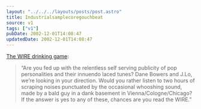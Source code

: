 ```yaml
---
layout: "../../../layouts/posts/post.astro"
title: Industrialsamplecoregouchbeat
source: v1
tags: ["v1"]
pubDate: 2002-12-01T14:08:47
updatedDate: 2002-12-01T14:08:47
---
```


[The WIRE drinking game][1]:

> &#8220;Are you fed up with the relentless self serving publicity of pop personalities and their innuendo laced tunes? Dane Bowers and J.Lo, we&#8217;re looking in your direction. Would you rather listen to two hours of scraping noises punctuated by the occasional whooshing sound, made by a bald guy in a dank basement in Vienna/Cologne/Chicago? If the answer is yes to any of these, chances are you read the WIRE.&#8221;

[1]: http://getretarded.topcities.com/gr2/page25.html "Get Retarded: The WIRE drinking game"
